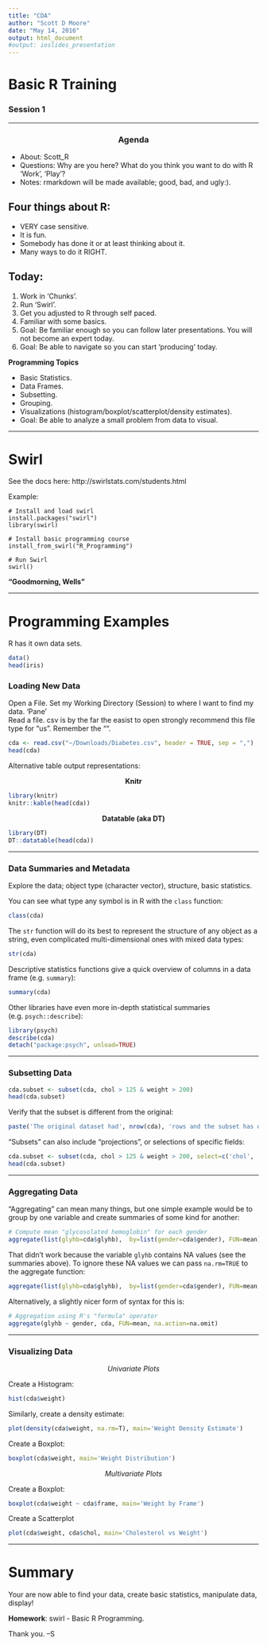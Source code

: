 ```yaml
---
title: "CDA"
author: "Scott D Moore"
date: "May 14, 2016"
output: html_document
#output: ioslides_presentation
---
```

  
# Basic R Training
### Session 1

<hr>
<center><h3>Agenda</h3></center>


- About: Scott_R
- Questions: Why are you here?  What do you think you want to do with R 'Work', 'Play'?
- Notes: rmarkdown will be made available; good, bad, and ugly:).

## Four things about R:

- VERY case sensitive.
- It is fun.
- Somebody has done it or at least thinking about it.
- Many ways to do it RIGHT.

## Today:

1. Work in 'Chunks'.
2. Run 'Swirl'.
3. Get you adjusted to R through self paced.
4. Familiar with some basics.
5. Goal: Be familiar enough so you can follow later presentations. You will not become an expert today.
6. Goal: Be able to navigate so you can start 'producing' today.

**Programming Topics**

- Basic Statistics.
- Data Frames.
- Subsetting.
- Grouping.
- Visualizations (histogram/boxplot/scatterplot/density estimates).
- Goal: Be able to analyze a small problem from data to visual.

<hr>
# Swirl

See the docs here: http://swirlstats.com/students.html

Example:

```
# Install and load swirl
install.packages("swirl")
library(swirl)  

# Install basic programming course
install_from_swirl("R_Programming")

# Run Swirl
swirl()  
```

**"Goodmorning, Wells"**  
  
<hr>

# Programming Examples

R has it own data sets.  

```r
data()
head(iris)
```

### Loading New Data

Open a File. Set my Working Directory (Session) to where I want to find my data. 'Pane'  
Read a file. csv is by the far the easist to open strongly recommend this file type for "us".
Remember the "".  

```r
cda <- read.csv("~/Downloads/Diabetes.csv", header = TRUE, sep = ",")
head(cda)
```


Alternative table output representations:

<center><strong>Knitr</strong></center>
```r
library(knitr)
knitr::kable(head(cda))
```

<center><strong>Datatable (aka DT)</strong></center>
```r
library(DT)
DT::datatable(head(cda))
```

<hr>
### Data Summaries and Metadata

Explore the data; object type (character vector), structure, basic statistics.  

You can see what type any symbol is in R with the ```class``` function:
```r
class(cda)
```

The ```str``` function will do its best to represent the structure of any object as a string, even complicated multi-dimensional ones with mixed data types:
```r
str(cda)
```

Descriptive statistics functions give a quick overview of columns in a data frame (e.g. ```summary```):
```r
summary(cda)
```

Other libraries have even more in-depth statistical summaries (e.g. ```psych::describe```):
```r
library(psych)
describe(cda)
detach("package:psych", unload=TRUE)
```

<hr>
### Subsetting Data

```r
cda.subset <- subset(cda, chol > 125 & weight > 200)
head(cda.subset)
```

Verify that the subset is different from the original:

```r
paste('The original dataset had', nrow(cda), 'rows and the subset has only', nrow(cda.subset))
```

"Subsets" can also include "projections", or selections of specific fields:
```r
cda.subset <- subset(cda, chol > 125 & weight > 200, select=c('chol', 'weight'))
head(cda.subset)
```


<hr>
### Aggregating Data

"Aggregating" can mean many things, but one simple example would be to group by one variable and create summaries of some kind for another:

```r
# Compute mean "glycosolated hemoglobin" for each gender
aggregate(list(glyhb=cda$glyhb),  by=list(gender=cda$gender), FUN=mean) 
```

That didn't work because the variable ```glyhb``` contains NA values (see the summaries above).  To ignore these NA values we can pass ```na.rm=TRUE``` to the aggregate function:

```r
aggregate(list(glyhb=cda$glyhb),  by=list(gender=cda$gender), FUN=mean, na.rm=T) 
```

Alternatively, a slightly nicer form of syntax for this is:

```r
# Aggregation using R's "formula" operator
aggregate(glyhb ~ gender, cda, FUN=mean, na.action=na.omit)
```

<hr>
### Visualizing Data

<center><em>Univariate Plots</em></center>

Create a Histogram:
```r
hist(cda$weight)
```

Similarly, create a density estimate:
```r
plot(density(cda$weight, na.rm=T), main='Weight Density Estimate')
```

Create a Boxplot:
```r
boxplot(cda$weight, main='Weight Distribution')
```

<center><em>Multivariate Plots</em></center>

Create a Boxplot:
```r
boxplot(cda$weight ~ cda$frame, main='Weight by Frame')
```

Create a Scatterplot
```r
plot(cda$weight, cda$chol, main='Cholesterol vs Weight')
```


<hr>
# Summary

Your are now able to find your data, create basic statistics, manipulate data, display!

**Homework**: swirl - Basic R Programming.

Thank you. –S
<br><br>
